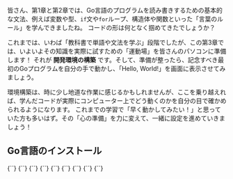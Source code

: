 皆さん、第1章と第2章では、Go言語のプログラムを読み書きするための基本的な文法、例えば変数や型、`if`文や`for`ループ、構造体や関数といった「言葉のルール」を学んできましたね。
コードの形は何となく掴めてきたでしょうか？

これまでは、いわば「教科書で単語や文法を学ぶ」段階でしたが、この第3章では、いよいよその知識を実際に試すための「運動場」を皆さんのパソコンに準備します！ 
それが **開発環境の構築** です。そして、準備が整ったら、記念すべき最初のGoプログラムを自分の手で動かし、「Hello, World!」を画面に表示させてみましょう。

環境構築は、時に少し地道な作業に感じるかもしれませんが、ここを乗り越えれば、学んだコードが実際にコンピューター上でどう動くのかを自分の目で確かめられるようになります。
これまでの学習で「早く動かしてみたい！」と思っていた方も多いはず。その「心の準備」を力に変えて、一緒に設定を進めていきましょう！

## Go言語のインストール


<SyntaxHighlighter language="go">
{``}
</SyntaxHighlighter>


<SyntaxHighlighter language="go">
{``}
</SyntaxHighlighter>


<SyntaxHighlighter language="go">
{``}
</SyntaxHighlighter>


<SyntaxHighlighter language="go">
{``}
</SyntaxHighlighter>


<SyntaxHighlighter language="go">
{``}
</SyntaxHighlighter>


<SyntaxHighlighter language="go">
{``}
</SyntaxHighlighter>


<SyntaxHighlighter language="go">
{``}
</SyntaxHighlighter>


<SyntaxHighlighter language="go">
{``}
</SyntaxHighlighter>


<SyntaxHighlighter language="go">
{``}
</SyntaxHighlighter>

